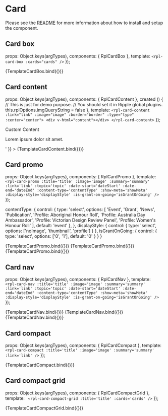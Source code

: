 
<Meta title="Molecules/Card" />

# Card
Please see the [README](https://github.com/dpc-sdp/ripple/blob/master/packages/components/Molecules/Card/README.md) for more information about how to install and setup the component.

## Card box

  props: Object.keys(argTypes),
  components: { RplCardBox },
  template: `<rpl-card-box :cards="cards" />`
});

<Canvas>
  <Story
    name="Box"
    args={{
      cards: [
        {
          name: 'rpl-card-emergency-contact',
          data: {
            title: 'Emergency Assistance',
            subtitle: 'Urgent',
            summary: 'Dial 000 for police, fire & ambulance',
            link: { text: 'Call 0000', url: 'tel:+0000' }
          }
          },
          {
            name: 'rpl-card-emergency-contact',
            data: {
              title: 'Police Assistance Line',
              subtitle: 'Urgent',
              summary: 'Dial 000 for police, fire & ambulance',
              link: { text: 'Call 000', url: 'tel:000' }
            }
          },
          {
            name: 'rpl-card-emergency-contact',
            data: {
              title: 'Police Assistance Line',
              subtitle: 'Urgent',
              summary: 'Dial 000 for police, fire & ambulance',
              link: { text: 'Internal link', url: '/home' }
            }
          },
          {
            name: 'rpl-card-emergency-contact',
            data: {
              title: 'Police Assistance Line',
              subtitle: null,
              summary: 'Dial 000 for police, fire & ambulance',
              link: { text: 'External link', url: 'http://google.com' }
            }
          }
      ]
    }}
  >
    {TemplateCardBox.bind({})}
  </Story>
</Canvas>

<ArgsTable of={RplCardBox} />

## Card content

  props: Object.keys(argTypes),
  components: { RplCardContent },
  created () {
    // This is just for demo purpose.
    // You should set it in Ripple global plugins.
    this.rplOptions.imgQueryString = false
  },
  template: `
    <rpl-card-content :link="link" :image="image" :border="border" :type="type" :center="center">
      <div v-html="content"></div>
    </rpl-card-content>
  `
});

<Canvas>
  <Story
    name="Content"
    argTypes={{
      type: {
        control: {
          type: 'select',
          options: ['default', 'simple', 'inline']
        }
      }
    }}
    args={{
      link: { text: 'Read more', url: '#' },
      image: {
        src: svgPlaceholder({ width: 580, height: 340 }),
        focalPoint: {
          x: '290',
          y: '170'
        },
        width: 580,
        height: 340
      },
      border: true,
      type: 'default',
      center: false,
      content: '<h2>Custom Content</h2><p>Lorem ipsum dolor sit amet.</p>'
    }}
  >
    {TemplateCardContent.bind({})}
  </Story>
</Canvas>

<ArgsTable of={RplCardContent} />

## Card promo

  props: Object.keys(argTypes),
  components: { RplCardPromo },
  template: `
    <rpl-card-promo
      :title='title'
      :image='image'
      :summary='summary'
      :link='link'
      :topic='topic'
      :date-start='dateStart'
      :date-end='dateEnd'
      :content-type='contentType'
      :show-meta='showMeta'
      :display-style='displayStyle'
      :is-grant-on-going='isGrantOnGoing' />`
});

  contentType: {
    control: {
      type: 'select',
      options: [
        'Event',
        'Grant',
        'News',
        'Publication',
        'Profile: Aboriginal Honour Roll',
        'Profile: Australia Day Ambassador',
        'Profile: Victorian Design Review Panel',
        'Profile: Women\'s Honour Roll'
      ],
      default: 'event'
    },
  },
  displayStyle: {
    control: {
      type: 'select',
      options: ['noImage', 'thumbnail', 'profile']
    }
  },
  isGrantOnGoing: {
    control: {
      type: 'select',
      options: ['0', '1'],
      default: '0'
    }
  }
}

<Canvas>
  <Story
    name="Promo no image"
    argTypes={cardPromoNavArgTypes}
    args={{
      title: 'Card promo title',
      link: { text: 'Read more', url: '#' },
      image: {
        src: svgPlaceholder({ width: 580, height: 340 }),
        focalPoint: {
          x: '290',
          y: '170'
        },
        width: 580,
        height: 340
      },
      dateStart: 'Sun, 21 Feb 2021 03:38:51 GMT',
      dateEnd: 'Wed, 03 Mar 2021 03:38:51 GMT',
      showMeta: true,
      displayStyle: 'noImage',
      contentType: 'Event',
      topic: 'Arts, Culture and Humanities',
      summary: 'Lorem ipsum dolor sit amet, consectetur adipiscing elit, sed do eiusmod tempor incididunt  labore et dolore magna aliqua. Ut enim ad minim veniam, quis nostrud exercitation ullamco laboris nisi ut aliquip ex ea commodo consequat.'
    }}
  >
    {TemplateCardPromo.bind({})}
  </Story>
</Canvas>

<Canvas>
  <Story
    name="Promo thumbnail"
    argTypes={cardPromoNavArgTypes}
    args={{
      title: 'Card promo title',
      link: { text: 'Read more', url: '#' },
      image: {
        src: svgPlaceholder({ width: 580, height: 340 }),
        focalPoint: {
          x: '290',
          y: '170'
        },
        width: 580,
        height: 340
      },
      dateStart: 'Sun, 21 Feb 2021 03:38:51 GMT',
      dateEnd: 'Wed, 03 Mar 2021 03:38:51 GMT',
      showMeta: true,
      displayStyle: 'thumbnail',
      contentType: 'Grant',
      topic: 'Arts, Culture and Humanities',
      summary: 'Lorem ipsum dolor sit amet, consectetur adipiscing elit, sed do eiusmod tempor incididunt  labore et dolore magna aliqua. Ut enim ad minim veniam, quis nostrud exercitation ullamco laboris nisi ut aliquip ex ea commodo consequat.'
    }}
  >
    {TemplateCardPromo.bind({})}
  </Story>
</Canvas>

<Canvas>
  <Story
    name="Promo profile"
    argTypes={cardPromoNavArgTypes}
    args={{
      title: 'Card promo title',
      link: { text: 'Read more', url: '#' },
      image: {
        src: svgPlaceholder({ width: 580, height: 340 }),
        focalPoint: {
          x: '290',
          y: '170'
        },
        width: 580,
        height: 340
      },
      dateStart: 'Sun, 21 Feb 2021 03:38:51 GMT',
      dateEnd: '',
      showMeta: true,
      displayStyle: 'profile',
      contentType: 'Profile: Aboriginal Honour Roll',
      topic: 'Arts, Culture and Humanities',
      summary: 'Lorem ipsum dolor sit amet, consectetur adipiscing elit, sed do eiusmod tempor incididunt  labore et dolore magna aliqua. Ut enim ad minim veniam, quis nostrud exercitation ullamco laboris nisi ut aliquip ex ea commodo consequat.'
    }}
  >
    {TemplateCardPromo.bind({})}
  </Story>
</Canvas>

<ArgsTable of={RplCardPromo} />

## Card nav

  props: Object.keys(argTypes),
  components: { RplCardNav },
  template: `
    <rpl-card-nav
      :title='title'
      :image='image'
      :summary='summary'
      :link='link'
      :topic='topic'
      :date-start='dateStart'
      :date-end='dateEnd'
      :content-type='contentType'
      :show-meta='showMeta'
      :display-style='displayStyle'
      :is-grant-on-going='isGrantOnGoing' />`
});

<Canvas>
  <Story
    name="Nav no image"
    argTypes={cardPromoNavArgTypes}
    args={{
      title: 'Card nav title',
      link: { text: 'Read more', url: '#' },
      image: {
        src: svgPlaceholder({ width: 580, height: 340 }),
        focalPoint: {
          x: '290',
          y: '170'
        },
        width: 580,
        height: 340
      },
      dateStart: 'Sun, 21 Feb 2021 03:38:51 GMT',
      dateEnd: 'Wed, 03 Mar 2021 03:38:51 GMT',
      showMeta: true,
      displayStyle: 'noImage',
      contentType: 'Event',
      topic: 'Arts, Culture and Humanities',
      summary: 'Lorem ipsum dolor sit amet, consectetur adipiscing elit, sed do eiusmod tempor incididunt  labore et dolore magna aliqua. Ut enim ad minim veniam, quis nostrud exercitation ullamco laboris nisi ut aliquip ex ea commodo consequat.'
    }}
  >
    {TemplateCardNav.bind({})}
  </Story>
</Canvas>

<Canvas>
  <Story
    name="Nav thumbnail"
    argTypes={cardPromoNavArgTypes}
    args={{
      title: 'Card nav title',
      link: { text: 'Read more', url: '#' },
      image: {
        src: svgPlaceholder({ width: 580, height: 340 }),
        focalPoint: {
          x: '290',
          y: '170'
        },
        width: 580,
        height: 340
      },
      dateStart: 'Sun, 21 Feb 2021 03:38:51 GMT',
      dateEnd: 'Wed, 03 Mar 2021 03:38:51 GMT',
      showMeta: true,
      displayStyle: 'thumbnail',
      contentType: 'Grant',
      topic: 'Arts, Culture and Humanities',
      summary: 'Lorem ipsum dolor sit amet, consectetur adipiscing elit, sed do eiusmod tempor incididunt  labore et dolore magna aliqua. Ut enim ad minim veniam, quis nostrud exercitation ullamco laboris nisi ut aliquip ex ea commodo consequat.'
    }}
  >
    {TemplateCardNav.bind({})}
  </Story>
</Canvas>

<Canvas>
  <Story
    name="Nav featured"
    argTypes={cardPromoNavArgTypes}
    args={{
      title: 'Card nav title',
      link: { text: 'Read more', url: '#' },
      image: {
        src: svgPlaceholder({ width: 580, height: 340 }),
        focalPoint: {
          x: '290',
          y: '170'
        },
        width: 580,
        height: 340
      },
      dateStart: 'Sun, 21 Feb 2021 03:38:51 GMT',
      dateEnd: '',
      showMeta: true,
      displayStyle: 'featured',
      contentType: 'Profile: Aboriginal Honour Roll',
      topic: 'Arts, Culture and Humanities',
      summary: 'Lorem ipsum dolor sit amet, consectetur adipiscing elit, sed do eiusmod tempor incididunt  labore et dolore magna aliqua. Ut enim ad minim veniam, quis nostrud exercitation ullamco laboris nisi ut aliquip ex ea commodo consequat.'
    }}
  >
    {TemplateCardNav.bind({})}
  </Story>
</Canvas>

<ArgsTable of={RplCardNav} />

## Card compact

  props: Object.keys(argTypes),
  components: { RplCardCompact },
  template: `
    <rpl-card-compact
      :title='title'
      :image='image'
      :summary='summary'
      :link='link'
    />`
});

<Canvas>
  <Story
    name="Compact"
    args={{
      title: 'Card compact title',
      link: { text: 'Read more', url: '#' },
      image: svgPlaceholder({ width: 150, height: 150 }),
      summary: 'Lorem ipsum dolor sit amet, consectetur adipiscing elit, sed do eiusmod tempor incididunt  labore et dolore magna aliqua. Ut enim ad minim veniam, quis nostrud exercitation ullamco laboris nisi ut aliquip ex ea commodo consequat.'
    }}
  >
    {TemplateCardCompact.bind({})}
  </Story>
</Canvas>

<ArgsTable of={RplCardCompact} />

## Card compact grid

  props: Object.keys(argTypes),
  components: { RplCardCompactGrid },
  template: `
    <rpl-card-compact-grid
      :title='title'
      :cards='cards'
    />`
});

<Canvas>
  <Story
    name="Compact Grid"
    args={{
      title: 'Card compact grid title',
      cards: [
        {
          title: 'Card compact one',
          link: { text: 'Read more', url: '#' },
          image: svgPlaceholder({ width: 150, height: 150 }),
          summary: 'Lorem ipsum dolor sit amet, consectetur adipiscing elit, sed do eiusmod tempor incididunt  labore et dolore magna aliqua. Ut enim ad minim veniam.'
        },
        {
          title: 'Card compact two',
          link: { text: 'Read more', url: '#' },
          image: svgPlaceholder({ width: 150, height: 150 }),
          summary: 'Lorem ipsum dolor sit amet, consectetur adipiscing elit, sed do eiusmod tempor incididunt  labore et dolore magna aliqua. Ut enim ad minim veniam.'
        },
        {
          title: 'Card compact three',
          link: { text: 'Read more', url: '#' },
          image: svgPlaceholder({ width: 150, height: 150 }),
          summary: 'Lorem ipsum dolor sit amet, consectetur adipiscing elit, sed do eiusmod tempor incididunt  labore et dolore magna aliqua. Ut enim ad minim veniam.'
        }
      ]
    }}
  >
    {TemplateCardCompactGrid.bind({})}
  </Story>
</Canvas>

<ArgsTable of={RplCardCompactGrid} />
